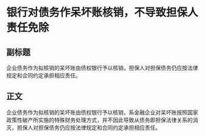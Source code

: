 # 银行对债务作呆坏账核销，不导致担保人责任免除
## 副标题
企业债务作为拟核销的呆坏账由债权银行予以核销，担保人对担保债务仍应按法律规定和合同约定承担相应责任。
## 正文
企业债务作为拟核销的呆坏账由债权银行予以核销，系金融企业对呆坏账按照国家政策性破产所实施的特殊财务处理方式，并不因此导致从债务即担保法律关系的消灭，担保人对担保债务仍应按法律规定和合同约定承担相应责任。